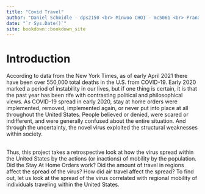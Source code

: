 ```yaml
--- 
title: "Covid Travel"
author: "Daniel Schmidle - dps2150 <br> Minwoo CHOI - mc5061 <br> Pranav Gopal - pg2685"
date: "`r Sys.Date()`"
site: bookdown::bookdown_site
---
```


# Introduction

According to data from the New York Times, as of early April 2021 there have been over 550,000 total deaths in the U.S. from COVID-19. Early 2020 marked a period of instability in our lives, but if one thing is certain, it is that  the past year has been rife with contrasting political and philosophical views. As COVID-19 spread in early 2020, stay at home orders were implemented, removed, implemented again, or never put into place at all throughout the United States. People believed or denied, were scared or indifferent, and were generally confused about the entire situation. And through the uncertainty, the novel virus exploited the structural weaknesses within society. <br><br>
 
Thus, this project takes a retrospective look at how the virus spread within the United States by the actions (or inactions) of mobility by the population. Did the Stay At Home Orders work? Did the amount of travel in regions affect the spread of the virus? How did air travel affect the spread? To find out, let us look at the spread of the virus correlated with regional mobility of individuals traveling within the United States.



